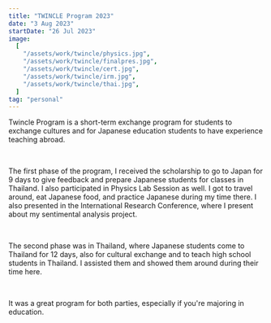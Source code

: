 ```yaml
---
title: "TWINCLE Program 2023"
date: "3 Aug 2023"
startDate: "26 Jul 2023"
image:
  [
    "/assets/work/twincle/physics.jpg",
    "/assets/work/twincle/finalpres.jpg",
    "/assets/work/twincle/cert.jpg",
    "/assets/work/twincle/irm.jpg",
    "/assets/work/twincle/thai.jpg",
  ]
tag: "personal"
---
```


Twincle Program is a short-term exchange program for students to exchange cultures and for
Japanese education students to have experience teaching abroad.

&nbsp;

The first phase of the program, I received the scholarship to go to Japan for 9 days to give
feedback and prepare Japanese students for classes in Thailand. I also participated in Physics
Lab Session as well. I got to travel around, eat Japanese food, and practice
Japanese during my time there. I also presented in the International Research Conference,
where I present about my sentimental analysis project.

&nbsp;

The second phase was in Thailand, where Japanese students come to Thailand for 12 days,
also for cultural exchange and to teach high school students in Thailand.
I assisted them and showed them around during their time here.

&nbsp;

It was a great program for both parties, especially if you're majoring in education.
